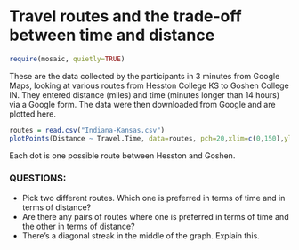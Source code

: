 Travel routes and the trade-off between time and distance
========================================================

```r
require(mosaic, quietly=TRUE)
```

These are the data collected by the participants in 3 minutes from Google Maps, looking at various routes from Hesston College KS to Goshen College IN.  They entered distance (miles) and time (minutes longer than 14 hours) via a Google form.  The data were then downloaded from Google and are plotted here.

```r
routes = read.csv("Indiana-Kansas.csv")
plotPoints(Distance ~ Travel.Time, data=routes, pch=20,xlim=c(0,150),ylim=c(780,880))
```

Each dot is one possible route between Hesston and Goshen.

### QUESTIONS:
* Pick two different routes.  Which one is preferred in terms of time and in terms of distance?  
* Are there any pairs of routes where one is preferred in terms of time and the other in terms of distance?
* There's a diagonal streak in the middle of the graph.  Explain this.
